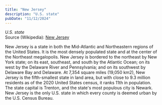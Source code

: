 ```yaml
---
title: "New Jersey"
description: "U.S. state"
pubDate: "11/12/2024"
---
```


*U.S. state*  
Source (Wikipedia): [New Jersey][1]

New Jersey is a state in both the Mid-Atlantic and Northeastern regions of the United States. It is the most densely populated state and at the center of the Northeast megalopolis. New Jersey is bordered to the northeast by New York state; on its east, southeast, and south by the Atlantic Ocean; on its west by the Delaware River and Pennsylvania; and on its southwest by Delaware Bay and Delaware. At 7,354 square miles (19,050 km2), New Jersey is the fifth-smallest state in land area, but with close to 9.3 million residents as of the 2020 United States census, it ranks 11th in population. The state capital is Trenton, and the state's most populous city is Newark. New Jersey is the only U.S. state in which every county is deemed urban by the U.S. Census Bureau.

[1]: https://en.wikipedia.org/wiki/New_Jersey
